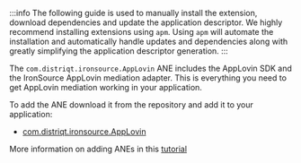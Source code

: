 
:::info
The following guide is used to manually install the extension, download dependencies and update the application descriptor. We highly recommend installing extensions using `apm`. Using `apm` will automate the installation and automatically handle updates and dependencies along with greatly simplifying the application descriptor generation.
:::




The `com.distriqt.ironsource.AppLovin` ANE includes the AppLovin SDK and the IronSource AppLovin mediation adapter. This is everything you need to get AppLovin mediation working in your application.

To add the ANE download it from the repository and add it to your application:

- [com.distriqt.ironsource.AppLovin](https://github.com/distriqt/ANE-IronSource/raw/master/lib/applovin/com.distriqt.ironsource.AppLovin.ane)


More information on adding ANEs in this [tutorial](/docs/tutorials/getting-started)
